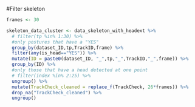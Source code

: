 #Filter skeleton
```r


frames <- 30

skeleton_data_cluster <- data_skeleton_with_headext %>%
  # filter(tp %in% 1:30) %>%
  #only postures that have a "YES"
  group_by(dataset_ID,tp,TrackID,frame) %>%
  filter(any(is_head=="YES")) %>%
  mutate(ID = paste0(dataset_ID, "_",tp,"_",TrackID,"_",frame)) %>%
  group_by(ID) %>%
  #only those that have a head detected at one point
  # filter(index %in% 2:25) %>%
  ungroup() %>%
  mutate(TrackCheck_cleaned = replace_f(TrackCheck, 26*frames)) %>%
  drop_na("TrackCheck_cleaned") %>%
  ungroup()



```
